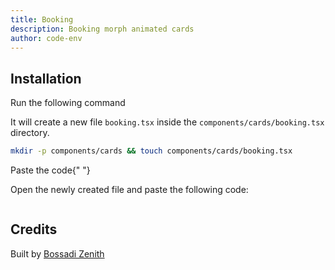 ```yaml
---
title: Booking
description: Booking morph animated cards
author: code-env
---
```


<ComponentPreview name="booking-cards" height={100} />

## Installation

<Steps>

<Step>Run the following command</Step>

It will create a new file `booking.tsx` inside the `components/cards/booking.tsx` directory.

```bash
mkdir -p components/cards && touch components/cards/booking.tsx
```

<Step>Paste the code</Step>{" "}

Open the newly created file and paste the following code:

```jsx file=<rootDir>/fg/cards/booking.tsx

```

</Steps>

## Credits

Built by [Bossadi Zenith](https://github.com/code-env)
